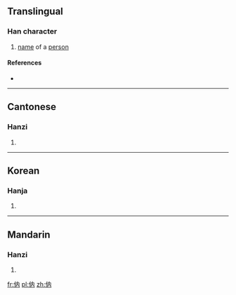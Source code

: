 ==Translingual==

===Han character===
{{Han char|rn=9|rad=人|as=04|sn=6|four=|canj=OOB|ids=⿰[[亻]][[內]]}}

# [[name]] of a [[person]]

====References====
* {{Han ref|kx=0096.090|hdz=10122.010|uh=343B|ud=13371}}

----

==Cantonese==

===Hanzi===
{{yue-hanzi|jyut=[[fu1]], [[mou5]], [[noi6]]|y=fu1, mou5, noi6}}

# {{defn|lang=yue|sort=人04}}

----

==Korean==

===Hanja===
{{ko-hanja|hangeul=내|rv=nae|mr=nae|y=nay}}

# {{defn|lang=ko|sort=人04}}

----

==Mandarin==

===Hanzi===
{{cmn-hanzi|pin=[[nèi]] ([[nei4]])|wg=nei<sup>4</sup>}}

# {{defn|lang=cmn|sort=人04}}

[[fr:㐻]]
[[pl:㐻]]
[[zh:㐻]]